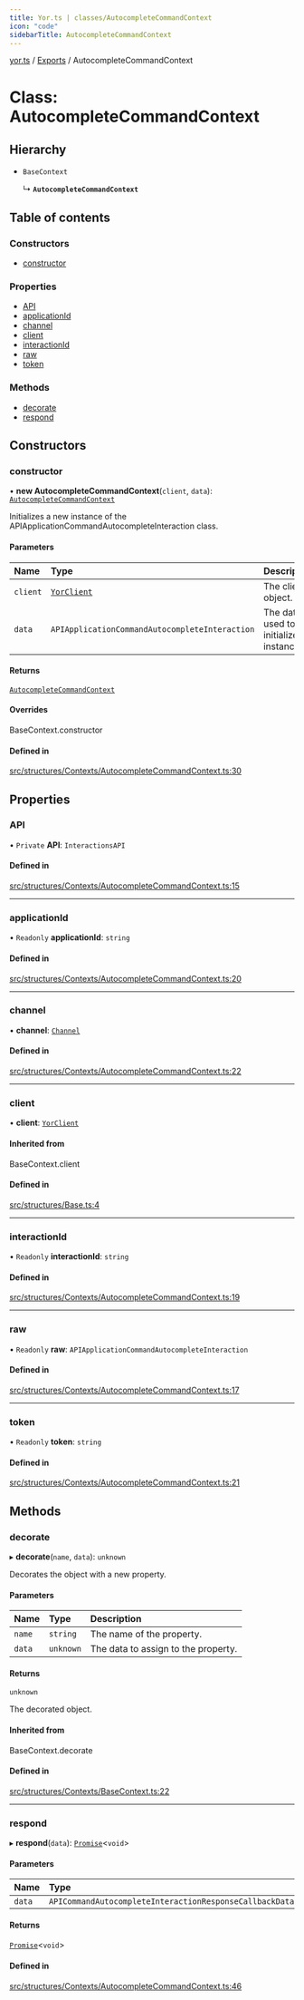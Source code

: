 ```yaml
---
title: Yor.ts | classes/AutocompleteCommandContext
icon: "code"
sidebarTitle: AutocompleteCommandContext
---
```

[yor.ts](../README) / [Exports](../modules) / AutocompleteCommandContext

# Class: AutocompleteCommandContext

## Hierarchy

- `BaseContext`

  ↳ **`AutocompleteCommandContext`**

## Table of contents

### Constructors

- [constructor](AutocompleteCommandContext#constructor)

### Properties

- [API](AutocompleteCommandContext#api)
- [applicationId](AutocompleteCommandContext#applicationid)
- [channel](AutocompleteCommandContext#channel)
- [client](AutocompleteCommandContext#client)
- [interactionId](AutocompleteCommandContext#interactionid)
- [raw](AutocompleteCommandContext#raw)
- [token](AutocompleteCommandContext#token)

### Methods

- [decorate](AutocompleteCommandContext#decorate)
- [respond](AutocompleteCommandContext#respond)

## Constructors

### constructor

• **new AutocompleteCommandContext**(`client`, `data`): [`AutocompleteCommandContext`](AutocompleteCommandContext)

Initializes a new instance of the APIApplicationCommandAutocompleteInteraction class.

#### Parameters

| Name | Type | Description |
| :------ | :------ | :------ |
| `client` | [`YorClient`](YorClient) | The client object. |
| `data` | `APIApplicationCommandAutocompleteInteraction` | The data used to initialize the instance. |

#### Returns

[`AutocompleteCommandContext`](AutocompleteCommandContext)

#### Overrides

BaseContext.constructor

#### Defined in

[src/structures/Contexts/AutocompleteCommandContext.ts:30](https://github.com/OreOreki/yor.ts/blob/e005218/src/structures/Contexts/AutocompleteCommandContext.ts#L30)

## Properties

### API

• `Private` **API**: `InteractionsAPI`

#### Defined in

[src/structures/Contexts/AutocompleteCommandContext.ts:15](https://github.com/OreOreki/yor.ts/blob/e005218/src/structures/Contexts/AutocompleteCommandContext.ts#L15)

___

### applicationId

• `Readonly` **applicationId**: `string`

#### Defined in

[src/structures/Contexts/AutocompleteCommandContext.ts:20](https://github.com/OreOreki/yor.ts/blob/e005218/src/structures/Contexts/AutocompleteCommandContext.ts#L20)

___

### channel

• **channel**: [`Channel`](Channel)

#### Defined in

[src/structures/Contexts/AutocompleteCommandContext.ts:22](https://github.com/OreOreki/yor.ts/blob/e005218/src/structures/Contexts/AutocompleteCommandContext.ts#L22)

___

### client

• **client**: [`YorClient`](YorClient)

#### Inherited from

BaseContext.client

#### Defined in

[src/structures/Base.ts:4](https://github.com/OreOreki/yor.ts/blob/e005218/src/structures/Base.ts#L4)

___

### interactionId

• `Readonly` **interactionId**: `string`

#### Defined in

[src/structures/Contexts/AutocompleteCommandContext.ts:19](https://github.com/OreOreki/yor.ts/blob/e005218/src/structures/Contexts/AutocompleteCommandContext.ts#L19)

___

### raw

• `Readonly` **raw**: `APIApplicationCommandAutocompleteInteraction`

#### Defined in

[src/structures/Contexts/AutocompleteCommandContext.ts:17](https://github.com/OreOreki/yor.ts/blob/e005218/src/structures/Contexts/AutocompleteCommandContext.ts#L17)

___

### token

• `Readonly` **token**: `string`

#### Defined in

[src/structures/Contexts/AutocompleteCommandContext.ts:21](https://github.com/OreOreki/yor.ts/blob/e005218/src/structures/Contexts/AutocompleteCommandContext.ts#L21)

## Methods

### decorate

▸ **decorate**(`name`, `data`): `unknown`

Decorates the object with a new property.

#### Parameters

| Name | Type | Description |
| :------ | :------ | :------ |
| `name` | `string` | The name of the property. |
| `data` | `unknown` | The data to assign to the property. |

#### Returns

`unknown`

The decorated object.

#### Inherited from

BaseContext.decorate

#### Defined in

[src/structures/Contexts/BaseContext.ts:22](https://github.com/OreOreki/yor.ts/blob/e005218/src/structures/Contexts/BaseContext.ts#L22)

___

### respond

▸ **respond**(`data`): [`Promise`]( https://developer.mozilla.org/docs/Web/JavaScript/Reference/Global_Objects/Promise )\<`void`\>

#### Parameters

| Name | Type |
| :------ | :------ |
| `data` | `APICommandAutocompleteInteractionResponseCallbackData` |

#### Returns

[`Promise`]( https://developer.mozilla.org/docs/Web/JavaScript/Reference/Global_Objects/Promise )\<`void`\>

#### Defined in

[src/structures/Contexts/AutocompleteCommandContext.ts:46](https://github.com/OreOreki/yor.ts/blob/e005218/src/structures/Contexts/AutocompleteCommandContext.ts#L46)
